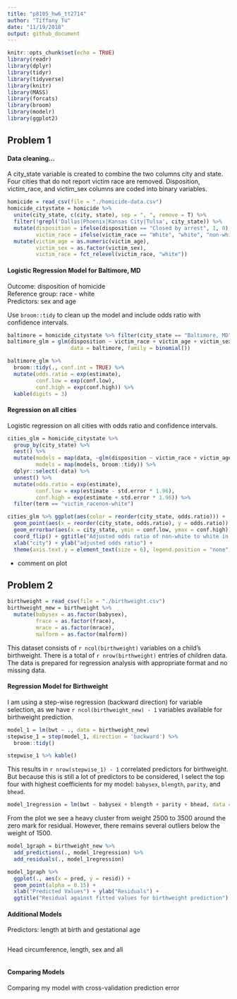 ```yaml
---
title: "p8105_hw6_tt2714"
author: "Tiffany Tu"
date: "11/19/2018"
output: github_document
---
```


```r
knitr::opts_chunk$set(echo = TRUE)
library(readr)
library(dplyr)
library(tidyr)
library(tidyverse)
library(knitr)
library(MASS)
library(forcats)
library(broom)
library(modelr)
library(ggplot2)
```

## Problem 1
#### Data cleaning...
A city_state variable is created to combine the two columns city and state. Four cities that do not report victim race are removed. Disposition, victim_race, and victim_sex columns are coded into binary variables.      
```r
homicide = read_csv(file = "./homicide-data.csv") 
homicide_citystate = homicide %>% 
  unite(city_state, c(city, state), sep = ", ", remove = T) %>% 
  filter(!grepl('Dallas|Phoenix|Kansas City|Tulsa', city_state)) %>% 
  mutate(disposition = ifelse(disposition == "Closed by arrest", 1, 0),
         victim_race = ifelse(victim_race == "White", "white", "non-white")) %>% 
  mutate(victim_age = as.numeric(victim_age), 
         victim_sex = as.factor(victim_sex),
         victim_race = fct_relevel(victim_race, "white")) 
```

#### Logistic Regression Model for Baltimore, MD 
Outcome: disposition of homicide    
Reference group: race - white        
Predictors: sex and age    

Use `broom::tidy` to clean up the model and include odds ratio with confidence intervals. 
```r
baltimore = homicide_citystate %>% filter(city_state == "Baltimore, MD")
baltimore_glm = glm(disposition ~ victim_race + victim_age + victim_sex, 
                    data = baltimore, family = binomial())

baltimore_glm %>% 
  broom::tidy(., conf.int = TRUE) %>% 
  mutate(odds.ratio = exp(estimate),
         conf.low = exp(conf.low),
         conf.high = exp(conf.high)) %>% 
  kable(digits = 3)
```

#### Regression on all cities
Logistic regression on all cities with odds ratio and confidence intervals.
```r
cities_glm = homicide_citystate %>% 
  group_by(city_state) %>% 
  nest() %>% 
  mutate(models = map(data, ~glm(disposition ~ victim_race + victim_age + victim_sex, data = .x)),
         models = map(models, broom::tidy)) %>% 
  dplyr::select(-data) %>% 
  unnest() %>% 
  mutate(odds.ratio = exp(estimate),
         conf.low = exp(estimate - std.error * 1.96),
         conf.high = exp(estimate + std.error * 1.96)) %>% 
  filter(term == "victim_racenon-white")
```

```r
cities_glm %>% ggplot(aes(color = reorder(city_state, odds.ratio))) +
  geom_point(aes(x = reorder(city_state, odds.ratio), y = odds.ratio)) +
  geom_errorbar(aes(x = city_state, ymin = conf.low, ymax = conf.high)) +
  coord_flip() + ggtitle("Adjusted odds ratio of non-white to white in each city") +
  xlab("city") + ylab("adjusted odds ratio") + 
  theme(axis.text.y = element_text(size = 6), legend.position = "none") 
```
* comment on plot   

## Problem 2
```r
birthweight = read_csv(file = "./birthweight.csv")
birthweight_new = birthweight %>% 
  mutate(babysex = as.factor(babysex),
         frace = as.factor(frace),
         mrace = as.factor(mrace),
         malform = as.factor(malform))
```
This dataset consists of `r ncol(birthweight)` variables on a child's birthweight. There is a total of `r nrow(birthweight)` entries of children data. The data is prepared for regression analysis with appropriate format and no missing data. 

#### Regression Model for Birthweight
I am using a step-wise regression (backward direction) for variable selection, as we have `r ncol(birthweight_new) - 1` variables available for birthweight prediction. 
```r
model_1 = lm(bwt ~ ., data = birthweight_new)
stepwise_1 = step(model_1, direction = 'backward') %>% 
  broom::tidy()
```

```r
stepwise_1 %>% kable()
```

This results in `r nrow(stepwise_1) - 1` correlated predictors for birthweight. But because this is still a lot of predictors to be considered, I select the top four with highest coefficients for my model: `babysex`, `blength`, `parity`, and `bhead`.

```r
model_1regression = lm(bwt ~ babysex + blength + parity + bhead, data = birthweight_new )
```

From the plot we see a heavy cluster from weight 2500 to 3500 around the zero mark for residual. However, there remains several outliers below the weight of 1500. 
```r
model_1graph = birthweight_new %>% 
  add_predictions(., model_1regression) %>% 
  add_residuals(., model_1regression) 

model_1graph %>% 
  ggplot(., aes(x = pred, y = resid)) +
  geom_point(alpha = 0.15) +
  xlab("Predicted Values") + ylab("Residuals") + 
  ggtitle("Residual against fitted values for birthweight prediction")
```

#### Additional Models
Predictors: length at birth and gestational age
```r

```

Head circumference, length, sex and all
```r

```

#### Comparing Models
Comparing my model with cross-validation prediction error
